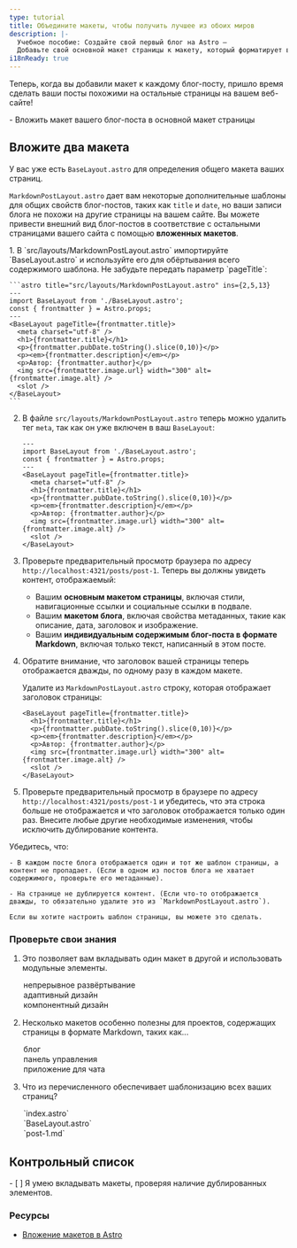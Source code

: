 ```yaml
---
type: tutorial
title: Объедините макеты, чтобы получить лучшее из обоих миров
description: |-
  Учебное пособие: Создайте свой первый блог на Astro —
  Добавьте свой основной макет страницы к макету, который форматирует ваши блог-посты
i18nReady: true
---
```


Теперь, когда вы добавили макет к каждому блог-посту, пришло время сделать ваши посты похожими на остальные страницы на вашем веб-сайте!

<PreCheck>
  - Вложить макет вашего блог-поста в основной макет страницы
</PreCheck>

## Вложите два макета

У вас уже есть `BaseLayout.astro` для определения общего макета ваших страниц. 

`MarkdownPostLayout.astro` дает вам некоторые дополнительные шаблоны для общих свойств блог-постов, таких как `title` и `date`, но ваши записи блога не похожи на другие страницы на вашем сайте. Вы можете привести внешний вид блог-постов в соответствие с остальными страницами вашего сайта с помощью **вложенных макетов**.

<Steps>
1. В `src/layouts/MarkdownPostLayout.astro` импортируйте `BaseLayout.astro` и используйте его для обёртывания всего содержимого шаблона. Не забудьте передать параметр `pageTitle`:

    ```astro title="src/layouts/MarkdownPostLayout.astro" ins={2,5,13}
    ---
    import BaseLayout from './BaseLayout.astro';
    const { frontmatter } = Astro.props;
    ---
    <BaseLayout pageTitle={frontmatter.title}>
      <meta charset="utf-8" />
      <h1>{frontmatter.title}</h1>
      <p>{frontmatter.pubDate.toString().slice(0,10)}</p>
      <p><em>{frontmatter.description}</em></p>
      <p>Автор: {frontmatter.author}</p>
      <img src={frontmatter.image.url} width="300" alt={frontmatter.image.alt} />
      <slot />
    </BaseLayout>
    ```

2. В файле `src/layouts/MarkdownPostLayout.astro` теперь можно удалить тег `meta`, так как он уже включен в ваш `BaseLayout`:

    ```astro title="src/layouts/MarkdownPostLayout.astro" del={6}
    ---
    import BaseLayout from './BaseLayout.astro';
    const { frontmatter } = Astro.props;
    ---
    <BaseLayout pageTitle={frontmatter.title}>
      <meta charset="utf-8" />
      <h1>{frontmatter.title}</h1>
      <p>{frontmatter.pubDate.toString().slice(0,10)}</p>
      <p><em>{frontmatter.description}</em></p>
      <p>Автор: {frontmatter.author}</p>
      <img src={frontmatter.image.url} width="300" alt={frontmatter.image.alt} />
      <slot />
    </BaseLayout>
    ```

3. Проверьте предварительный просмотр браузера по адресу `http://localhost:4321/posts/post-1`. Теперь вы должны увидеть контент, отображаемый:

    - Вашим **основным макетом страницы**, включая стили, навигационные ссылки и социальные ссылки в подвале.
    - Вашим **макетом блога**, включая свойства метаданных, такие как описание, дата, заголовок и изображение.
    - Вашим **индивидуальным содержимым блог-поста в формате Markdown**, включая только текст, написанный в этом посте.

4. Обратите внимание, что заголовок вашей страницы теперь отображается дважды, по одному разу в каждом макете.

    Удалите из `MarkdownPostLayout.astro` строку, которая отображает заголовок страницы:

    ```astro title="src/layouts/MarkdownPostLayout.astro" del={2}
    <BaseLayout pageTitle={frontmatter.title}>
      <h1>{frontmatter.title}</h1>
      <p>{frontmatter.pubDate.toString().slice(0,10)}</p>
      <p><em>{frontmatter.description}</em></p>
      <p>Автор: {frontmatter.author}</p>
      <img src={frontmatter.image.url} width="300" alt={frontmatter.image.alt} />
      <slot />
    </BaseLayout>
    ```

5. Проверьте предварительный просмотр в браузере по адресу `http://localhost:4321/posts/post-1` и убедитесь, что эта строка больше не отображается и что заголовок отображается только один раз. Внесите любые другие необходимые изменения, чтобы исключить дублирование контента.
</Steps>


  Убедитесь, что:

    - В каждом посте блога отображается один и тот же шаблон страницы, а контент не пропадает. (Если в одном из постов блога не хватает содержимого, проверьте его метаданные).

    - На странице не дублируется контент. (Если что-то отображается дважды, то обязательно удалите это из `MarkdownPostLayout.astro`).

    Если вы хотите настроить шаблон страницы, вы можете это сделать.



<Box icon="question-mark">

### Проверьте свои знания

1. Это позволяет вам вкладывать один макет в другой и использовать модульные элементы.

    <MultipleChoice>
      <Option>
        непрерывное развёртывание
      </Option>
      <Option>
        адаптивный дизайн
      </Option>
      <Option isCorrect>
        компонентный дизайн
      </Option>
    </MultipleChoice>

2. Несколько макетов особенно полезны для проектов, содержащих страницы в формате Markdown, таких как...

    <MultipleChoice>
      <Option isCorrect>
        блог
      </Option>
      <Option>
        панель управления
      </Option>
      <Option>
        приложение для чата
      </Option>
    </MultipleChoice>

3. Что из перечисленного обеспечивает шаблонизацию всех ваших страниц?

    <MultipleChoice>
      <Option>
        `index.astro`
      </Option>
      <Option isCorrect>
        `BaseLayout.astro`
      </Option>
      <Option>
        `post-1.md`
      </Option>
    </MultipleChoice>
</Box>

<Box icon="check-list">

## Контрольный список

<Checklist>
- [ ] Я умею вкладывать макеты, проверяя наличие дублированных элементов.
</Checklist>
</Box>

### Ресурсы

- [Вложение макетов в Astro](/ru/basics/layouts/#вложенные-макеты)

